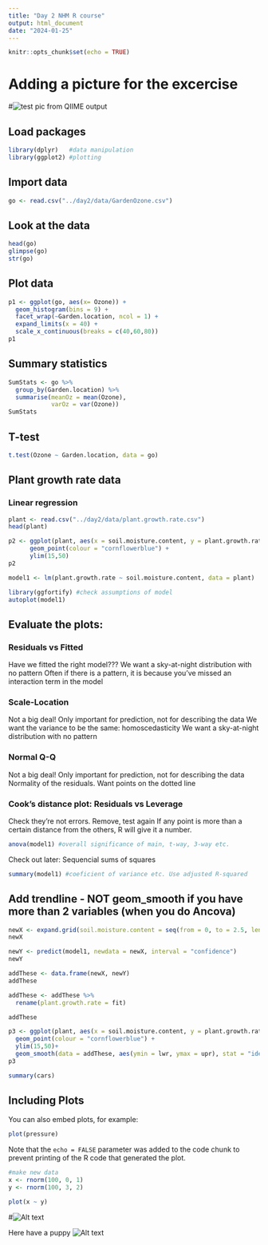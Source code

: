 ```yaml
---
title: "Day 2 NHM R course"
output: html_document
date: "2024-01-25"
---
```


```r
knitr::opts_chunk$set(echo = TRUE)
```
# Adding a picture for the excercise
#![test pic from QIIME output](pic.png)

## Load packages

```r
library(dplyr)   #data manipulation
library(ggplot2) #plotting
```

## Import data
```r
go <- read.csv("../day2/data/GardenOzone.csv")
```

## Look at the data
```r
head(go)
glimpse(go)
str(go)
```

## Plot data
```r
p1 <- ggplot(go, aes(x= Ozone)) +
  geom_histogram(bins = 9) +
  facet_wrap(~Garden.location, ncol = 1) +
  expand_limits(x = 40) +
  scale_x_continuous(breaks = c(40,60,80))
p1
```

## Summary statistics
```r
SumStats <- go %>%
  group_by(Garden.location) %>%
  summarise(meanOz = mean(Ozone),
            varOz = var(Ozone))
SumStats
```

## T-test
```r
t.test(Ozone ~ Garden.location, data = go)
```

## Plant growth rate data
### Linear regression

```r
plant <- read.csv("../day2/data/plant.growth.rate.csv")
head(plant)
```

```r
p2 <- ggplot(plant, aes(x = soil.moisture.content, y = plant.growth.rate))+
      geom_point(colour = "cornflowerblue") +
      ylim(15,50)
p2
```

```r
model1 <- lm(plant.growth.rate ~ soil.moisture.content, data = plant)
```

```r
library(ggfortify) #check assumptions of model
autoplot(model1)
```

## Evaluate the plots:
### Residuals vs Fitted
Have we fitted the right model???
We want a sky-at-night distribution with no pattern
Often if there is a pattern, it is because you've missed an interaction term in the model

### Scale-Location 
Not a big deal! Only important for prediction, not for describing the data
We want the variance to be the same: homoscedasticity
We want a sky-at-night distribution with no pattern

### Normal Q-Q
Not a big deal! Only important for prediction, not for describing the data
Normality of the residuals. Want points on the dotted line

### Cook's distance plot: Residuals vs Leverage
Check they're not errors. Remove, test again
If any point is more than a certain distance from the others, R will give it a number.

```r
anova(model1) #overall significance of main, t-way, 3-way etc. 
```
Check out later: Sequencial sums of squares

```r
summary(model1) #coeficient of variance etc. Use adjusted R-squared
```

## Add trendline - NOT geom_smooth if you have more than 2 variables (when you do Ancova)
```r
newX <- expand.grid(soil.moisture.content = seq(from = 0, to = 2.5, length = 10))
newX
```
```r
newY <- predict(model1, newdata = newX, interval = "confidence")
newY
```
```r
addThese <- data.frame(newX, newY)
addThese
```
```r
addThese <- addThese %>%
  rename(plant.growth.rate = fit)
```
```r
addThese
```

```r
p3 <- ggplot(plant, aes(x = soil.moisture.content, y = plant.growth.rate))+
  geom_point(colour = "cornflowerblue") +
  ylim(15,50)+
  geom_smooth(data = addThese, aes(ymin = lwr, ymax = upr), stat = "identity")
p3
```

```r
summary(cars)
```

## Including Plots

You can also embed plots, for example:

```r
plot(pressure)
```

Note that the `echo = FALSE` parameter was added to the code chunk to prevent printing of the R code that generated the plot.

```r
#make new data
x <- rnorm(100, 0, 1)
y <- rnorm(100, 3, 2)
```

```r
plot(x ~ y)
```


#![Alt text](https://media1.giphy.com/media/v1.Y2lkPTc5MGI3NjExOWprdGE3dXY2amt0dWVxYTFmZDFzZWVpMm0wdTg4aWNoaGlvZWhiMiZlcD12MV9pbnRlcm5hbF9naWZfYnlfaWQmY3Q9Zw/OMeBbkqCFQoFXCYYsp/giphy.gif)

Here have a puppy
![Alt text](https://pbs.twimg.com/profile_banners/65414325/1705674901/1500x500)
